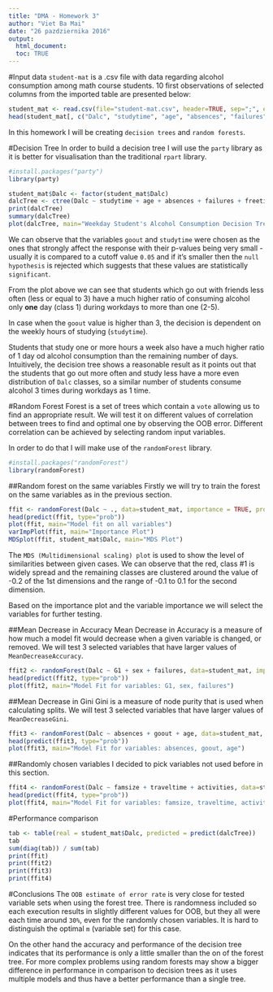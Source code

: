 ```yaml
---
title: "DMA - Homework 3"
author: "Viet Ba Mai"
date: "26 pazdziernika 2016"
output: 
  html_document:
  toc: TRUE
---
```


#Input data
`student-mat` is a .csv file with data regarding alcohol consumption among math course students.
10 first observations of selected columns from the imported table are presented below:
```r
student_mat <- read.csv(file="student-mat.csv", header=TRUE, sep=";", encoding="UTF-8")
head(student_mat[, c("Dalc", "studytime", "age", "absences", "failures", "freetime", "goout")], 10)
```
In this homework I will be creating `decision trees` and `random forests`.

#Decision Tree
In order to build a decision tree I will use the `party` library as it is better for visualisation than the traditional `rpart` library.
```r
#install.packages("party")
library(party)
```
```r
student_mat$Dalc <- factor(student_mat$Dalc)
dalcTree <- ctree(Dalc ~ studytime + age + absences + failures + freetime + goout, data = student_mat)
print(dalcTree)
summary(dalcTree)
plot(dalcTree, main="Weekday Student's Alcohol Consumption Decision Tree")
```

We can observe that the variables `goout` and `studytime` were chosen as the ones that strongly affect the response with their p-values being very small - usually it is compared to a cutoff value `0.05` and if it's smaller then the `null hypothesis` is rejected which suggests that these values are statistically `significant`.

From the plot above we can see that students which go out with friends less often (less or equal to 3) have a much higher ratio of consuming alcohol only **one** day (class 1) during workdays to more than one (2-5).

In case when the `goout` value is higher than 3, the decision is dependent on the weekly hours of studying (`studytime`).

Students that study one or more hours a week also have a much higher ratio of 1 day od alcohol consumption than the remaining number of days.
Intuitively, the decision tree shows a reasonable result as it points out that the students that go out more often and study less have a more even distribution of  `Dalc` classes, so a similar number of students consume alcohol 3 times during workdays as 1 time.

#Random Forest
Forest is a set of trees which contain a `vote` allowing us to find an appropriate result. We will test it on different values of correlation between trees to find and optimal one by observing the OOB error. Different correlation can be achieved by selecting random input variables.

In order to do that I will make use of the `randomForest` library.
```r
#install.packages("randomForest")
library(randomForest)
```

##Random forest on the same variables
Firstly we will try to train the forest on the same variables as in the previous section.
```r
ffit <- randomForest(Dalc ~ ., data=student_mat, importance = TRUE, prox=TRUE)
head(predict(ffit, type="prob"))
plot(ffit, main="Model fit on all variables")
varImpPlot(ffit, main="Importance Plot")
MDSplot(ffit, student_mat$Dalc, main="MDS Plot")
```
The `MDS (Multidimensional scaling) plot` is used to show the level of similarities between given cases. We can observe that the red, class #1 is widely spread and the remaining classes are clustered around the value of -0.2 of the 1st dimensions and the range of -0.1 to 0.1 for the second dimension.

Based on the importance plot and the variable importance we will select the variables for further testing.


##Mean Decrease in Accuracy
Mean Decrease in Accuracy is a measure of how much a model fit would decrease when a given variable is changed, or removed.
We will test 3 selected variables that have larger values of `MeanDecreaseAccuracy`.
```r
ffit2 <- randomForest(Dalc ~ G1 + sex + failures, data=student_mat, importance = TRUE)
head(predict(ffit2, type="prob"))
plot(ffit2, main="Model Fit for variables: G1, sex, failures")
```

##Mean Decrease in Gini
Gini is a measure of node purity that is used when calculating splits.
We will test 3 selected variables that have larger values of `MeanDecreaseGini`.
```r
ffit3 <- randomForest(Dalc ~ absences + goout + age, data=student_mat, importance = TRUE)
head(predict(ffit3, type="prob"))
plot(ffit3, main="Model Fit for variables: absences, goout, age")
```

##Randomly chosen variables
I decided to pick variables not used before in this section.
```r
ffit4 <- randomForest(Dalc ~ famsize + traveltime + activities, data=student_mat, importance = TRUE)
head(predict(ffit4, type="prob"))
plot(ffit4, main="Model Fit for variables: famsize, traveltime, activities")
```
#Performance comparison
```r
tab <- table(real = student_mat$Dalc, predicted = predict(dalcTree))
tab
sum(diag(tab)) / sum(tab)
print(ffit)
print(ffit2)
print(ffit3)
print(ffit4)
```
#Conclusions
The `OOB estimate of error rate` is very close for tested variable sets when using the forest tree. There is randomness included so each execution results in slightly different values for OOB, but they all were each time around `30%`, even for the randomly chosen variables. It is hard to distinguish the optimal `m` (variable set) for this case.

On the other hand the accuracy and performance of the decision tree indicates that its performance is only a little smaller than the on of the forest tree. For more complex problems using random forests may show a bigger difference in performance in comparison to decision trees as it uses multiple models and thus have a better performance than a single tree.
